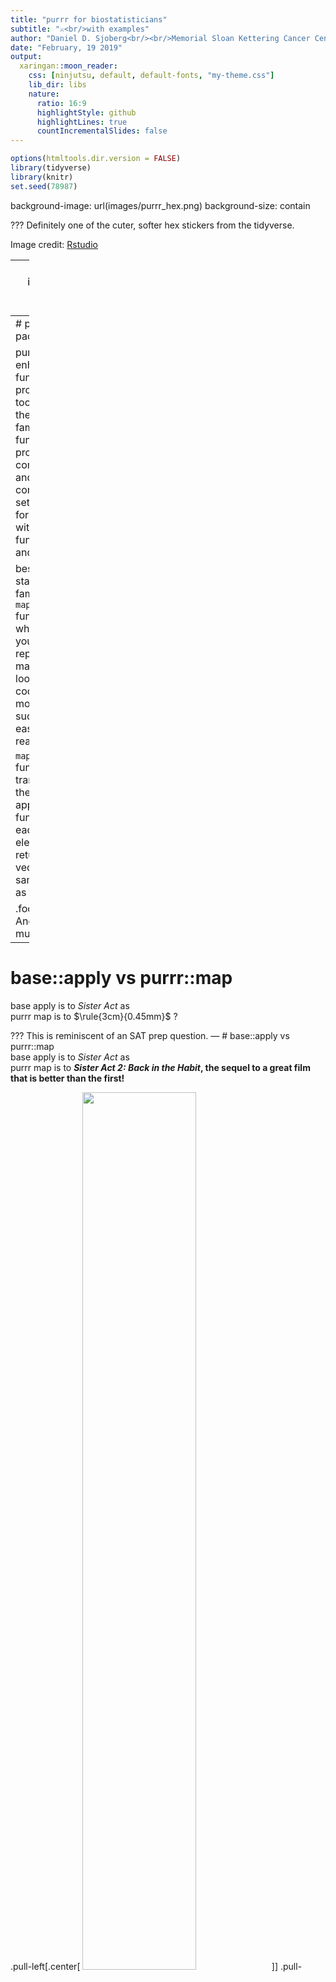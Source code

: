 ```yaml
---
title: "purrr for biostatisticians"
subtitle: "⚔<br/>with examples"
author: "Daniel D. Sjoberg<br/><br/>Memorial Sloan Kettering Cancer Center<br/>Department of Epidemiology and Biostatistics"
date: "February, 19 2019"
output:
  xaringan::moon_reader:
    css: [ninjutsu, default, default-fonts, "my-theme.css"]
    lib_dir: libs
    nature:
      ratio: 16:9
      highlightStyle: github
      highlightLines: true
      countIncrementalSlides: false
---
```


```r
options(htmltools.dir.version = FALSE)
library(tidyverse)
library(knitr)
set.seed(78987)
```

background-image: url(images/purrr_hex.png)
background-size: contain

???
Definitely one of the cuter, softer hex stickers from the tidyverse.

Image credit: [Rstudio](www.rstudio.com)

---
class: inverse, center, middle

# purrr's map functions
# let's get started


---
# purrr package

purrr enhances R’s functional programming toolkit (read: the apply family of functions) by providing a complete and consistent set of tools for working with functions and vectors

best place to start is the family of `map()` functions which allow you to replace many for loops* with code that is more succinct and easier to read

`map()` functions transform their input by applying a function to each element and returning a vector the same length as the input

.footnote[[*] And much much more]
---
# base::apply vs purrr::map  
base apply is to *Sister Act* as  
purrr map is to $\rule{3cm}{0.45mm}$ ?

???
This is reminiscent of an SAT prep question.
---
# base::apply vs purrr::map  
base apply is to *Sister Act* as  
purrr map is to ***Sister Act 2: Back in the Habit*, the sequel to a great film that is better than the first!**

.pull-left[.center[
<img src="images/sister_act.jpg" width="60%" height="60%">
]]
.pull-right[.center[
<img src="images/sister_act_two.jpg" width="60%" height="60%">
]]

.right[.footnote[.tiny[www.impawards.com]]]

???
The base apply functions are great and incredibly useful.  But they can be difficult to use, and the purrr family of functions does just that.
---
# base::apply

.pull-left[
- first argument to `lapply()` is the data; the first argument to `mapply()` is the function
  
- no consistent way to pass additional arguments; most use `...`, `mapply()` uses `MoreArgs`, and some require you to create a new anonymous function

- output from `*apply()` is not consistent 
]

--

.pull-right[
- `v-`, `s-`, and `mapply()` use `USE.NAMES = FALSE` to suppress names in output; `lapply()` does not have this argument

<img src="images/whoopi_gagged.jpg">
]
---
# purrr::map

.pull-left[
- the `map*()` family has greater consistency among functions

- `map()`, `map2()`, and `pmap()` inputs are the same and allow for flexible input
  
- consistent methods for passing additional arguments
]
--
.pull-right[
- the output from the map family of functions is predictable and easily modifiable

<img src="images/whoopi_happy.jpg">
]
---
class: inverse
# use cases

.large[ 
1. subgroup analyses

1. sensitivity analyses

1. reading all files in a folder

1. bootstrap analyses

1. other purrr package functions
]
---
# usage
```r
map(.x, .f, ...)
```
    .x     A list or atomic vector  
    .f     A function or formula  
             If a function, it is used as is  
             If a formula (e.g. ~ .x +2), if is converted to a function  
               - For a single argument function, use `.`, `.x`, or `..1`  
    ...    Additional arguments passed on to the mapped function
--
```r
a = list(1:3, 4:6, 7:9)
map(a, sum) #<<
```

???
To start, let's get some basic syntax out of the way.
---
# usage
pass a function name to `map()`

additional function arguments can be passed as well
```r
a = list(1:3, 4:6, 7:9)
map(a, sum)
map(a, sum, na.rm = FALSE)
```
--
create a new function with `function(x)`
```r
map(a, function(x) sum(x))
```
--
use the '`~`' shortcut to create a function
```r
map(a, ~sum(.))
map(a, ~sum(.x))
{{map(a, ~sum(..1))}}
```
---
# usage
```r
map2(.x, .y, .f, ...)
pmap(.l, .f, ...)
```
    .x, .y A list or atomic vector  
    .l     A list of vectors
    .f     A function or formula  
             If a function, it is used as is  
             If a formula (e.g. ~ .x +2), if is converted to a function  
               - For two arguments use `.x` and `.y`, or `..1` and `..2`
               - For more arguments, use `..1`, `..2`, `..3`, etc.
    ...    Additional arguments passed on to the mapped function

---
.pull-left[
```r
a = list(1:3, 4:6, 7:9)
b = list(9:7, 6:4, 3:1)
map2(a, b, ~sum(c(.x, .y)))
pmap(list(a, b), ~sum(c(.x, .y)))
```
]
.pull-right[
```r
a = list(1:3, 4:6, 7:9)
b = list(9:7, 6:4, 3:1)
map2(a, b, ~sum(c(..1, ..2)))
pmap(list(a, b), ~sum(c(..1, ..2)))
```
]
---
.center[<img src = "images/lego_nuns_1.jpg" width="70%" height="70%">]
.right[.tiny[LEGO analogy by Jenny Bryan]]

???
This lego example was lifted from a talk by Jenny Bryan.
I took it and made them nuns legos to be more on theme :)
---
.center[<img src = "images/lego_nuns_2.jpg" width="70%" height="70%">]
.right[.tiny[LEGO analogy by Jenny Bryan]]
---
## trial dataset

```r
library(biostatR)
trial %>%
  fmt_table1(by ="trt", missing = "no") %>%
  add_n()
```
.small[
```r
library(biostatR)
trial %>%
  fmt_table1(by ="trt", missing = "no") %>%
  add_n() %>%
  as_tibble() %>%
  knitr::kable(format = "html")
```
]
---
class: inverse
# use cases

.large[ 
1. _**subgroup analyses**_

1. sensitivity analyses

1. read all files in a folder

1. bootstrap analyses

1. other purrr package functions
]

---
# subgroup analysis
tidyr::nest + purrr::map 
```r
trial %>%
  group_by(grade) %>%
  nest() 
```
--
tibbles share the same structure as data frames

tibbles are a list of vectors, and it is possible to have a list column

very useful because a list can contain any other object: this means you can put any object in a tibble! 

allows you to keep related objects together in a row, no matter how complex the individual objects are
???
When performing subgroup analyses, the nest function is your best friend.  Explain nest function here.
---
# subgroup analysis
tidyr::nest + dplyr::mutate + purrr::map
```r
trial %>%
  group_by(grade) %>%
  nest() %>%
  mutate(
    cross_tab = map(data, ~ table(.x[["response"]], .x[["trt"]])), #<<
    chi_sq = map(cross_tab, ~ chisq.test(.)),                      #<<
    p_value = map(chi_sq, ~ ..1[["p.value"]])                      #<<
  )
```
--
**we want the p-values, not a list of p-values!**
---
# subgroup analysis
tidyr::nest + dplyr::mutate + purrr::map_dbl
```r
trial %>%
  group_by(grade) %>%
  nest() %>%
  mutate(
    cross_tab = map(data, ~ table(.x[["response"]], .x[["trt"]])), 
    chi_sq = map(cross_tab, ~ chisq.test(.)),                      
    p_value = map_dbl(chi_sq, ~ ..1[["p.value"]])                   #<<
  )
```

---
# output types

the default output of `map()` is a list 

we can coerce the output type with `map_*()`

```r
tibble(
  `function` = c("map()", "map_dbl()", "map_int()", "map_lgl()", "map_dfr()", "map_dfc()"),
  `output type` = c("list", "double", "integer", "logical", "tibble (bind_rows)", "tibble (bind_cols)")
) %>%
  knitr::kable(format = "html")
```

when using the `map_*()` functions, `map()` runs as it typically would with the added step of coercing the output at the end

tip: make sure your code works with `map()` before adding `map_*()`.
---
class: inverse
# use cases

.large[ 
1. subgroup analyses

1. _**sensitivity analyses**_

1. read all files in a folder

1. bootstrap analyses

1. other purrr package functions
]

---
# sensitivity analyses
run your analysis among
- all patients (`TRUE`)
- excluding low grade patients (`grade != 'I'`)
```r
tibble(
  cohort = c("TRUE", "grade != 'I'") #<<
) %>% 
kable(format = "html")
```
---
# sensitivity analyses
run your analysis among
- all patients (`TRUE`)
- excluding low grade patients (`grade != 'I'`)
```r
tibble(
  cohort = c("TRUE", "grade != 'I'")
) %>%
mutate(
  data = map(cohort, ~ trial %>% filter_(.x)), #<<
  p_value = map_dbl(
    data,
    ~ table(.x[["response"]], .x[["trt"]]) %>%
      chisq.test() %>%
      pluck("p.value")
  )
)
```

---
# sensitivity analyses
```r
tibble(
  cohort = c("TRUE", "grade != 'I'")
) %>%
mutate(
  data = map(cohort, ~ trial %>% filter_(.x)), #<<
  p_value = map_dbl(
    data,
    ~ table(.x[["response"]], .x[["trt"]]) %>%
      chisq.test() %>%
      pluck("p.value")
  )
)
```
---
# sensitivity analyses
you can also save figures in a tibble
```r
tibble(
  cohort = c("TRUE", "grade != 'I'")
) %>%
mutate(
  data = map(cohort, ~ trial %>% filter_(.x)),
  ggplt = map(                                 #<<
    data,                                      #<<
    ~ ggplot(.x, aes(x = age, y = marker)) +   #<<
      geom_point()                             #<<
  )                                            #<<
)
```
---
class: inverse
# use cases

.large[ 
1. subgroup analyses

1. sensitivity analyses

1. _**read all files in a folder**_

1. bootstrap analyses

1. other purrr package functions
]
---
# read files
store vector of the files you want to import
```r
    file_list = list.files(pattern = "*.csv", recursive = TRUE)
```
--
use `map()` to read the files. 
- returns a list where each element is a tibble  
```r
    map(file_list, read_csv)
```
---
# read files
append each of the data sets with the `map_dfr()` function   
- after files have been imported, `bind_rows()` will create one final tibble
```r
    map_dfr(file_list, read_csv)
```
--
include an identifier with a piped `mutate()` 
```r
    map_dfr(file_list, ~read_csv(.x) %>% mutate(file = .x))
```

---
class: inverse
# use cases

.large[ 
1. subgroup analyses

1. sensitivity analyses

1. read all files in a folder

1. _**bootstrap analyses**_

1. other purrr package functions
]
---
# bootstrap analyses

use bootstrap re-sampling to estimate the difference in response rate by treatment

we'll use 500 re-sampled data sets to estimate the standard deviation of the response rate difference 

assuming normality of the response rate difference, construct a 95% confidence interval for the difference

```r
# create function to calculate risk difference
risk_diff <- function(data) {
  mean(data$response[data$trt == "Drug"], na.rm = TRUE) - 
    mean(data$response[data$trt == "Placebo"], na.rm = TRUE)
}
```

---
# bootstrap analyses
```r
# resample dataset 500 times and calculate risk difference
risk_diff_boot <- map_dbl(
  1:500,
  ~ trial %>% 
    slice(sample.int(n(), replace = TRUE)) %>%
    risk_diff()
  ) 
```
```r
 tibble(x = risk_diff_boot) %>%
  ggplot(aes(x = x)) +
  geom_histogram() +
  theme_bw() +
  labs(x = "Response Rate Difference")
```

---
# bootstrap analyses
```r
risk_diff_sd <- sd(risk_diff_boot) 

r1 <-
  c(
    risk_diff(trial),
    risk_diff(trial) - qnorm(0.975) * risk_diff_sd,
    risk_diff(trial) + qnorm(0.975) * risk_diff_sd
  ) %>%
  fmt_percent() %>%
  paste0("%") %>%
  {glue:::glue(
    "{.[1]} (95% CI {.[2]}, {.[3]})"
  )} 

r2 <-
  DescTools::BinomDiffCI(
    52, 101,
    30, 90
  ) %>%
  fmt_percent() %>%
  paste0("%") %>%
  {glue:::glue(
    "{.[1]} (95% CI {.[2]}, {.[3]})"
  )} 
```
bootstrap confidence interval `r r1`  

--
  
Wald confidence interval `r r2` .large[**Success!**]
.center[
<img src = "images/nuns_dance.gif" width="75%" height="75%">
]
---
class: inverse
# use cases

.large[ 
1. subgroup analyses

1. sensitivity analyses

1. read all files in a folder

1. bootstrap analyses

1. _**other purrr package functions**_
]

---
# other purrr functions
.pull-left[
- `modify()`

- `imap()`

- `map_depth()`

- `keep()` and `discard()`

- `pluck()` and `chuck()`

- `cross_df()`

- `possibly()`, `safely()`, and `quietly()`
]
.pull-right[
<img src = "images/lauren_hill.jpg">
.small[Yes, Lauren Hill was in *Sister Act 2*!]
]
---
# `modify()`

unlike `map()` and its variants which always return a fixed object type (list for `map()`, integer vector for `map_int()`, etc), the `modify()` family always returns the same type as the input object

```r
modify(c("hello", "world"), ~ .x) #<<
modify(1:3, ~ .x)  #<<
```

---
# `imap()`
`imap(x, ...)` is short hand for `map2(x, names(x), ...)` if `x` has names, or `map2(x, seq_along(x), ...)` if it does not 

```r
trial %>% select(age, marker) %>%
  imap(~ glue::glue("{.y}: {mean(.x, na.rm = TRUE)}")) #<<
```
--
```r
trial %>% select(age, marker) %>%
  map2(., names(.), ~ glue::glue("{.y}: {mean(.x, na.rm = TRUE)}"))  #<<
```
---
# `map_depth()`

`map_depth(.x, .depth, .f, ...)` recursively traverses nested vectors and map a function at a certain depth

- `map_depth(x, 0, fun)` is equivalent to `fun(x)`.

- `map_depth(x, 1, fun)` is equivalent to `map(x, fun)`

- `map_depth(x, 2, fun)` is equivalent to `map(x, ~ map(., fun))`
---
# `keep()` and `discard()`
keep or discard elements of a list or vector

```r
1:10 %>%
  keep(~. < 5)  #<<

1:10 %>%
  discard(~.x >= 5)  #<<
```

---
# `pluck()`
pluck is similar to `[[` and selects a single element from a list or vector 

use position or name to select item

pluck is easier to read when used with the pipe (`%>%`)

```r
lm(mpg ~ vs, mtcars) %>% 
  pluck("coefficients")  #<<
```

---
# `cross_df()`

like `expand.grid()` without the factors...finally!

```r
list(
  outcome = c("mets", "death"),
  cohort = c("tpsa > 0", "tpsa > 1")
) %>%
  cross_df()  #<<
```

check out `cross()`, `cross2()`, `cross3()` 

they are similar, but return lists rather than a tibble
---
# `possibly()`, `safely()`, and `quietly()`

these functions wrap functions so that instead of generating side effects through printed output, messages, warnings, and errors, they return enhanced output

`safely()` wrapped function returns a list with components `result` and `error`

`quietly()` wrapped function instead returns a list with components `result`, `output`, `messages` and `warnings`

`possibly()` wrapped function uses a default value (otherwise) whenever an error occurs

similar to `try()` and `tryCatch()`

---
# done! questions?
.center[<img src = "images/nagimy_dancing.gif" width="77%" height="77%">]  
<img src = "images/slide_show_icon.png" width="3%" height="3%"> slides available at <a href="http://www.danieldsjoberg.com/purrr-for-biostatisticians">danieldsjoberg.com/purrr-for-biostatisticians</a>  
<img src = "images/github_icon.png" width="3%" height="3%"> source code available at <a href="https://github.com/ddsjoberg/purrr-for-biostatisticians">github.com/ddsjoberg/purrr-for-biostatisticians</a>

.right[.footnote[.tiny[www.flaticon.com]]]